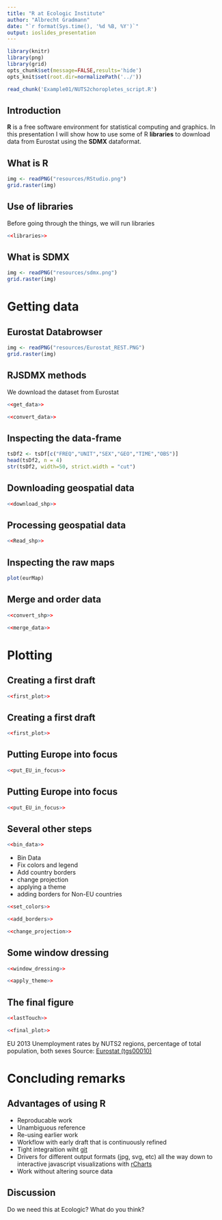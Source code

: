 ```yaml
---
title: "R at Ecologic Institute"
author: "Albrecht Gradmann"
date: "`r format(Sys.time(), '%d %B, %Y')`"
output: ioslides_presentation
---
```


```r
library(knitr)
library(png)
library(grid)
opts_chunk$set(message=FALSE,results='hide')
opts_knit$set(root.dir=normalizePath('../'))
```

```r
read_chunk('Example01/NUTS2choropletes_script.R')
```




## Introduction  
**R** is a free software environment for statistical computing and graphics. In this presentation I will show how to use some of R **libraries** to download data from Eurostat using the **SDMX** dataformat.



## What is R 
```r
img <- readPNG("resources/RStudio.png")
grid.raster(img)
```

## Use of libraries 

Before going through the things, we will run libraries
```r
<<libraries>>
```


## What is SDMX

```r
img <- readPNG("resources/sdmx.png")
grid.raster(img)
```



# Getting data
## Eurostat Databrowser
```r
img <- readPNG("resources/Eurostat_REST.PNG")
grid.raster(img)
```

## RJSDMX methods
We download the dataset from Eurostat
```r
<<get_data>>
```

```r
<<convert_data>>
```

## Inspecting  the data-frame
```r
tsDf2 <- tsDf[c("FREQ","UNIT","SEX","GEO","TIME","OBS")] 
head(tsDf2, n = 4)
str(tsDf2, width=50, strict.width = "cut")
```

## Downloading geospatial data
```r
<<download_shp>>
```

## Processing geospatial data
```r
<<Read_shp>> 
```

## Inspecting the raw maps
```r
plot(eurMap) 
```

## Merge and order data
```r
<<convert_shp>>
```

```r
<<merge_data>>
```


# Plotting
## Creating a first draft
```r
<<first_plot>>
```

## Creating a first draft
```r
<<first_plot>>
```


## Putting Europe into focus

```r
<<put_EU_in_focus>>
```

## Putting Europe into focus

```r
<<put_EU_in_focus>>
```


## Several other steps

```r
<<bin_data>>  
```

* Bin Data
* Fix colors and legend
* Add country borders
* change projection
* applying a theme
* adding borders for Non-EU countries


```r
<<set_colors>>
```

```r
<<add_borders>>
```

```r
<<change_projection>>
```


## Some window dressing
```r
<<window_dressing>>
```

```r
<<apply_theme>>
```

## The final figure

```r
<<lastTouch>>
```

```r
<<final_plot>> 
```

EU 2013 Unemployment rates by NUTS2 regions, percentage of total population, both sexes Source: [Eurostat (tgs00010)](https://raw.githubusercontent.com/Tungurahua/R_examples/master/Example01/NUTS2choropletes_script.R)


# Concluding remarks

## Advantages of using R
* Reproducable work
* Unambiguous reference
* Re-using earlier work
* Workflow with early draft that is continuously refined
* Tight integraition wiht [git](https://github.com/Tungurahua/R_examples)
* Drivers for different output formats (jpg, svg, etc) all the way down to interactive javascript visualizations with [rCharts](http://rcharts.io/)
* Work without altering source data

## Discussion

Do we need this at Ecologic? What do you think?


